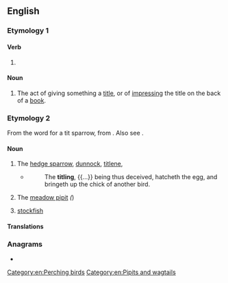 ==English==

===Etymology 1===

====Verb====
{{head|en|verb form}}

# {{present participle of|en|title|nocat=1}}

====Noun====
{{en-noun}}

# The act of giving something a [[title]], or of [[impress]]ing the title on the back of a [[book]].

===Etymology 2===
From the {{der|en|is|-}} word for a tit sparrow, from {{der|en|non|tittr||titmouse}}. Also see {{m|en|tit||a small bird}}.

====Noun====
{{en-noun}}

# The [[hedge sparrow]], [[dunnock]], [[titlene]], ''{{l|mul|Prunella modularis}}''
#* {{rfdate|en|and other bibliographic particulars, eg, title of work, page, url, full name of author}} {{w|Holland}}
#*: The '''titling''', {{...}} being thus deceived, hatcheth the egg, and bringeth up the chick of another bird.
# The [[meadow pipit]] ''({{l|mul|Anthus pratensis}}'')
# {{lb|en|obsolete|in customhouses}} [[stockfish]]

====Translations====
{{trans-see|''Prunella modularis''|dunnock}}

{{trans-see|''Anthus pratensis''|meadow pipit}}

{{trans-see|stockfish}}

{{Webster 1913}}

===Anagrams===
* {{anagrams|en|a=giilntt|Tlingit|litting|tilting}}

[[Category:en:Perching birds]]
[[Category:en:Pipits and wagtails]]